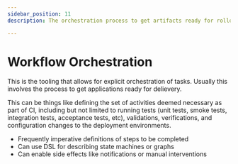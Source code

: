 ```yaml
---
sidebar_position: 11
description: The orchestration process to get artifacts ready for rollout

---
```


# Workflow Orchestration

<p>This is the tooling that allows for explicit orchestration of tasks.
Usually this involves the process to get applications ready for delievery.</p>
<p>This can be things like defining the set of activities deemed necessary as part of CI, including but not limited to running tests (unit tests, smoke tests, integration tests, acceptance tests, etc), validations, verifications, and configuration changes to the deployment environments.</p>

- Frequently imperative definitions of steps to be completed
- Can use DSL for describing state machines or graphs
- Can enable side effects like notifications or manual interventions
